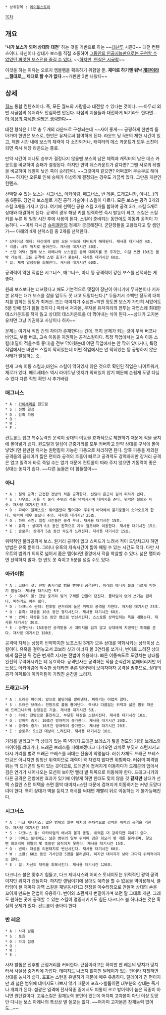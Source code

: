  * 상위항목 : [[메이플스토리]]

[[목차]]

== 개요 ==
''''내가 보스가 되어 상대와 대전'''' 하는 것을 기반으로 하는 ~~[[메이플스토리/대난투|대난투]] 시즌3~~ 대전 컨텐츠이다. 자신이나 상대가 보스를 직접 조종하여 [[반어법|그동안의 인공지능만으로는 구현할 수 없었던 짜릿한 보스전을 즐길 수 있다.]] ~~[[메이플스토리/구 대난투#s1.3|하지만, ]][[현실은 시궁창]]~~

이것을 하는 이유는 오로지 엠블렘을 획득하기 위함일 뿐. '''재미로 하기엔 워낙 [[개판]]이라 __절대로__ 제대로 할 수가 없다.'''~~개판만 3번 나왔다~~

== 상세 ==
[[메이플스토리/월드|월드]] 통합 컨텐츠이다. 즉, 모든 월드의 사람들과 대전할 수 있다는 것이다. ~~아무리 외딴 시골섭의 유저라도 안심하면 안된다. 타섭의 괴물들과 대전하게 되기라도 한다면... [[더 이상의 자세한 설명은 생략한다]]~~
 
대전 형식은 1:1로 총 두개의 라운드로 구성되는데 ~~사이 좋게~~ 공평하게 한번씩 돌아가며 한번은 보스로, 한번은 유저로써 참여하게 된다. 라운드 당 5분의 제한 시간이 있고, 제한 시간 내에 보스의 체력이 다 소진되거나, 캐릭터의  데스 카운트가 모두 소진이 되면 즉시 해당 라운드는 종료.

만약 시간이 지나도 승부가 결정나지 않을땐 보스의 남은 체력과 캐릭터의 남은 데스 카운트를  비교하여 승패가 결정된다. 하지만 만약 데스카운트가 같다면? 그땐 서로의 레벨을 비교하여 레벨이 낮은 쪽이 승리한다. ~~그것마저 같으면? 어쩌겠어 무승부로 해야지~~ 하지만 오류로 인해 승패가 이상하게 결정되는 경우도 가끔씩 있다. 그만큼 개판인 컨텐츠.

선택할 수 있는 보스는 [[시그너스(메이플스토리)#s-2|시그너스]], [[아카이럼]], [[매그너스]], [[반 레온]], 드래고니카, 아니(...)의 총 6종류. 당연히 보스별로 가진 공격 기술이나 스킬이 다르다. 모든 보스는 공격 3개와 스킬 3개를 가지고 있다. 여기에 선택한 공용 스킬 2개를 합하여 공격 3개, 스킬 5개로 상대와 대결하게 된다. 공격의 경우 해당 키를 입력하면 즉시 발동이 되고, 스킬은 스킬 키를 누른 뒤 일정 시간 후에 사용이 된다. 스킬이 준비되는 동안에도 이동과 공격이 가능하다. ~~이제 다시금 [[슈피겔만#s-2|슈피겔만]]의 정체가 궁금해진다. 군단장들을 고용했다고 할 셈인가~~ 아래의 4개 선택스킬 중 2개를 선택한다.

 * 상태이상 해제: 자신에게 걸린 모든 버프와 디버프가 해제된다. 재사용 대기시간 4초.
 * 리콜: 시작 위치로 돌아간다. 재사용 대기시간 30초.
 * 스턴 어택: 원래 보스 아레나의 보스몹은 몸박 대미지를 못 주지만, 이걸 쓰면 10초간 몸박 가능에, 모든 공격에 스턴 효과가 붙는다. 재사용 대기시간 60초.
 * 힐: 체력 일정량을 회복한다. 재사용 대기시간 60초.
공격력이 약한 직업은 시그너스, 매그너스, 아니 등 공격력이 강한 보스를 선택하는 게 좋다.

원래 보스보다는 너프됐다고 해도 기본적으로 맷집이 장난이 아니기에 무자본이나 저자본 유저는 대개 보스를 잡을 엄두도 못 내고 도망다닌다.[* 두들겨서 수백만 정도의 대미지를 입히는 정도가 최저선. 뜨는 대미지가 수십만~백만 정도면 보스가 가만히 서있어도 5분 안에 잡기 힘들 것이다.] 따라서 저자본, 무자본 유저끼리의 전투는 자연스레 최대한 데스카운트를 적게 잃고 상대의 데스카운트를 더 깎아내는 식이 된다.~~상대가 고자본 유저면 그냥 기권하고 사냥이나 하자~~

문제는 여기서 직업 간의 차이가 존재한다는 건데, 특히 문제가 되는 것이 무적 버프나 바인드, 부활 버프, 고속 이동을 지원하는 공격스킬이다. 특정 직업에서는 고속 이동 스킬(후딜이 적을수록 좋다)을 전부 막아뒀는데 어떤 직업에서는 안 막혀 있다거나, 특정 직업에서는 바인드 스킬이 막혀있는데 어떤 직업에서는 안 막혀있는 등 공평하지 않은 사태가 발생하는 것.

현재 고속 이동 스킬과,바인드 스킬이 막혀있지 않은 것으로 확인된 직업은 나이트워커,제로가 있다.
메르세데스 역시 라이트닝 엣지가 막혀있지 않기 때문에 손쉽게 도망 다닐수 있다
다른 직업 확인 시 추가바람
=== 매그너스 ===
 * A : [[카이세리움]] 윈드밀
 * S : 전방 일섬
 * D : 암흑 파동
 * Q : 
 * W : 
 * E : 

컨트롤도 쉽고 특수능력인 운석이 상대의 이동을 효과적으로 제한하기 때문에 적을 궁지에 몰아넣기 쉽다. 윈드밀과 일섬이 근중거리를 모두 커버하고 만약 상대를 구석에 몰아넣었다면 웬만한 유저는 원턴킬이 가능한 파동으로 처리하면 된다. 암흑 파동을 제외한 공격들의 딜레이가 짧은 편이라 공격의 호흡이 빠르고 공격력도 강력하지만 장거리 공격은 없고 일격에 바로 죽일 수는 없기 때문에 컨트롤이 따라 주지 않으면 기동력이 좋은 상대는 놓치기 쉽다. ~~다른 놈들은 더 힘들잖아~~

=== 아니 ===
 * A : 철퇴 공격: 근접한 전방의 적을 공격한다. 선딜이 은근히 길어 피하기 쉽다.
 * S : 샤우트: 키를 꾹 눌러 주위의 적을 넉백시키며 대미지를 준다. 위력은 철퇴와 비슷. 재사용 대기시간 5초.
 * D : 파이어 블래스트: 뛰어올랐다 떨어지며 주위의 바닥에서 불기둥들이 솟아오르게 한다. 위력이 매우 높으니 주의. 재사용 대기시간 25초.
 * Q : 하드 스킨: 일정 시간동안 공격 무시. 재사용 대기시간 15초.
 * W : 유혹 : 상대가 6초 동안 왼쪽으로 계속 점프하며 이동한다. 재사용 대기시간 15초.
 * E : 슬로우: 상대가 5초 동안 속도가 느려진다. 재사용 대기시간 15초.

위력적인 물리공격계 보스. 원거리 공격이 없고 스피드가 느려서 적이 도망치고자 하면 방법은 유혹 뿐이다. 그러나 유혹의 지속시간이 짧아 때릴 수 있는 시간도 적다. 다만 샤우트의 범위가 의외로 넓어서 좁은 맵이라면 중앙에서 적을 학살할 수 있다. 넓은 맵이라면 선택하지 말자. 한 번도 못 죽이고 5분을 넘길 수도 있다.

=== 아카이럼 ===
 * A : 코브라 샷: 전방 중거리로 뱀을 뻗어내 공격한다. 아래의 에너지 볼과 다르게 피하기 힘들다. 재사용 대기시간 5초.
 * S : 에너지 볼: 전방 중거리 빛의 구체를 만들어 던진다. 쿨타임이 없어 쓰기는 편하나, 피하기도 아주 쉽다.
 * D : 다크니스 썬더: 전후방 근거리에 높은 위력의 공격을 가한다. 재사용 대기시간 25초.
 * Q : 유혹: 대상을 10초 동안 정지시킨다. 재사용 대기시간 60초.
 * W : 변이: 대상을 5초 동안 뱀으로 변신시킨다. 스스로를 상처입히는 독을 내뿜는다. 재사용 대기시간 30초.
 * E : 공격반사: 15초동안 공격받을 시 대미지를 입지 않고 상대에게 치명적인 피해를 준다. 재사용 대기시간 180초.

공격력 자체는 상당히 빈약하지만 보조스킬 3개가 모두 상대를 약화시키는 상태이상 스킬이다. 유혹을 걸어놓고서 코브라 샷과 에너지 볼 3연타를 쏘거나, 변이로 느려진 상대에게 접근한 뒤 검은 번개로 지지는 전법이 유용하다. 빠른 이동속도로 도망치는 상대를 완전히 무력화시키는 데 유효하다. 공격반사는 공격하는 적을 순식간에 없애버리지만 어느정도 아카이럼에 익숙한 상대라면 푸른 방어막이 보이자마자 공격을 멈추므로, 상대의 공격 이펙트에 아카이럼이 가려진 순간을 노리자.

=== 드래고니카 ===
 * A : 드래곤 파이어: 앞으로 불덩이를 뱉어낸다. 피하기는 어렵지 않다.
 * S : 드래곤 브레스: 전방으로 불을 뿜어낸다. 즉사나 다름없는 위력과 넓은 범위 때문에 드래고니카의 상징같은 기술. 재사용 대기시간 5초.
 * D : 러쉬: 전방으로 돌진하고, 부딪힌 대상을 스턴시킨다. 재사용 대기시간 10초.
 * Q : 방어력 증가: 10초간 방어력이 증가한다. 재사용 대기시간 20초.
 * W : 공격력 증가: 10초간 방어력이 증가한다. 재사용 대기시간 20초.
 * E : 슬로우: 5초간 대상이 느려진다. 재사용 대기시간 10초.

거리를 벌리고[* 딱 상대가 있는 쪽 벽까지 드래곤 브레스가 닿을 정도의 거리] 브레스와 파이어를 쏴대거나, 드래곤 브레스를 피해보겠다고 다가오면 러쉬로 부딪혀 스턴시키고 다시 거리를 벌려 드래곤 브레스를 써대는 전술이 악명높다. 러쉬 자체도 드래곤 브레스만큼은 아니지만 엄청난 위력이므로 체력이 꽉 차있지 않다면 위험하다. 러쉬의 피격범위는 딱 드래곤의 발이 있는 곳이므로, 드래곤에 겹쳐지게 이동하다가 드래곤의 입에서 검은 연기가 새어나오는 모션이 보이면 빨리 발 뒤쪽으로 이동해야 한다. 드래고니카의 다른 공격은 전방에만 효과가 있기에 이렇게 하면 한대도 맞지 않을 것 '''같지만''' 상대가 선택 스킬인 스턴 어택을 쓰면 몸박 대미지+스턴 때문에 겹쳐지게 이동하기는 커녕 도망다녀야 한다. 특히 상대가 벽을 등지고 러쉬를 써대면 재빨리 뒤로 이동하는 게 불가능해진다.

=== 시그너스 ===
 * A : 다크 제네시스: 넓은 범위의 일부 위치에 순차적으로 강력한 위력의 공격을 가한다. 재사용 대기시간 10초
 * S : 다크니스 볼: 아카이럼의 에너지 볼과 동일. 위력은 더 강하지만 피하기 쉽다.
 * D : 어비스 토네이도: 넓은 범위의 일부 위치에 검은 회오리 몇 개를 불러내며, 닿으면 회오리에 휘말려 몇 초동안 움직이지 못한다. 재사용 대기시간 15초.
 * Q : 변이: 대상을 리본돼지로 변신시킨다. 재사용 대기시간 60초.
 * W : 소환: 60초 동안 기사단장 5명을 불러낸다. 하지만 대미지가 낮아 그다지 위력적이지는 않다.
 * E : 힐: 자신의 체력을 회복시킨다. 재사용 대기시간 120초.

다크니스 볼은 맞추기 힘들고, 다크 제네시스와 어비스 토네이도는 위력적인 광역 공격이지만 위치가 랜덤이다. 하지만 랜덤이기에 상대도 예측을 할 수 없음을 역이용해서, 쿨타임이 될 때마다 광역 스킬을 재발동시키고 전장을 아수라장으로 만들어 상대의 손을 꼬이게 만드는 전법이 유용하다. 변이와 소환까지 번갈아가며 쓰면 말 그대로 개판. 그래도 원하는 곳에 공격할 수 있는 스킬이 명중시키기도 힘든 다크니스 볼 하나라는 것은 확실히 문제가 있다. 컨트롤이 좋아야 한다.

=== 반 레온 ===
 * A : 사자 발톱
 * S : 포효
 * D : 파괴 섬광
 * Q : 
 * W : 
 * E : 

사자 발톱은 전후방 근접거리를 커버한다. 근접이라고는 하지만 반 레온의 덩치가 덩치라서 사실상 중거리에 가깝다. 데미지도 나쁘지 않지만 딜레이가 있는 편이라 자칫하면 상대를 놓치기 쉽다. 포효는 스턴을 유발하기 때문에 매우 유용하다. 딜레이가 긴 편이지만 꽤 넓은 범위에 데미지도 나쁘지 않기 때문에 포효->발톱이면 대부분의 상대는 죽거나 개피가 된다. 섬광은 일격에 전사직종 중에서도 피통이 크고 방어력이 높은 직종이 아니면 원턴킬이다. 고유스킬은 잠재능력 봉인이 있는데 어차피 고자본이 아닌 이상 도망만 다니는 보스 아레나의 특성상 별 쓸모는 없다. ~~어차피 고자본은 잠재능력 없어도...~~
